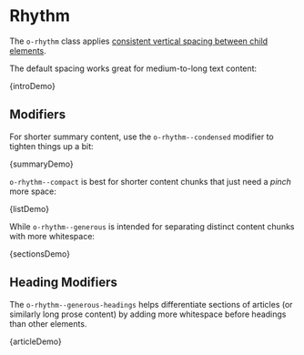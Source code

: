 
<Meta title="Objects/Rhythm" />

# Rhythm

The `o-rhythm` class applies [consistent vertical spacing between child elements](https://alistapart.com/article/axiomatic-css-and-lobotomized-owls/).

The default spacing works great for medium-to-long text content:

<Preview>
  <Story name="Default" height="300px">
    {introDemo}
  </Story>
</Preview>

## Modifiers

For shorter summary content, use the `o-rhythm--condensed` modifier to tighten things up a bit:

<Preview>
  <Story name="Condensed" height="300px">
    {summaryDemo}
  </Story>
</Preview>

`o-rhythm--compact` is best for shorter content chunks that just need a _pinch_ more space:

<Preview>
  <Story name="Compact" height="200px">
    {listDemo}
  </Story>
</Preview>

While `o-rhythm--generous` is intended for separating distinct content chunks with more whitespace:

<Preview>
  <Story name="Generous" height="300px">
    {sectionsDemo}
  </Story>
</Preview>

## Heading Modifiers

The `o-rhythm--generous-headings` helps differentiate sections of articles (or similarly long prose content) by adding more whitespace before headings than other elements.

<Preview>
  <Story name="Generous Headings">{articleDemo}</Story>
</Preview>

